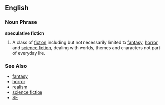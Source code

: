 ==English==

===Noun Phrase===
'''speculative fiction'''

# A class of [[fiction]] including but not necessarily limited to [[fantasy]], [[horror]] and [[science fiction]], dealing with worlds, themes and characters not part of everyday life.

===See Also===
*[[fantasy]]
*[[horror]]
*[[realism]]
*[[science fiction]]
*[[SF]]